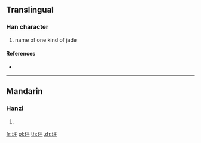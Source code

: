 {{character info/new}}
==Translingual==

===Han character===
{{Han char|rn=96|rad=玉|as=05|sn=9|four=11149|canj=MGMFJ}}

# name of one kind of jade

====References====
* {{Han ref|kx=0728.280|dkj=20893|dj=1140.240|hdz=21106.030|uh=73B6|ud=29622|bh=CFCC|bd=53196}}

----

==Mandarin==

===Hanzi===
{{cmn-hanzi|pin=[[píng]] ([[ping2]])|wg=p'ing<sup>2</sup>}}

# {{defn|lang=cmn|sort=玉05}}

[[fr:玶]]
[[pl:玶]]
[[th:玶]]
[[zh:玶]]